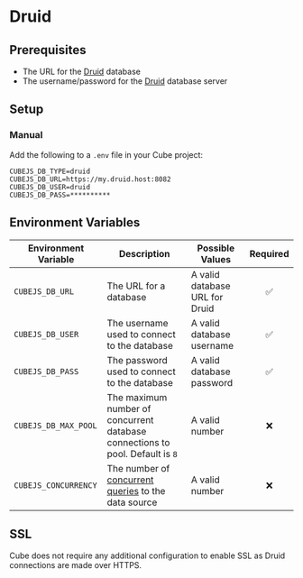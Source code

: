 # Druid

<CommunitySupportedDriver dataSource="Druid" />

## Prerequisites

- The URL for the [Druid][druid] database
- The username/password for the [Druid][druid] database server

## Setup

### Manual

Add the following to a `.env` file in your Cube project:

```dotenv
CUBEJS_DB_TYPE=druid
CUBEJS_DB_URL=https://my.druid.host:8082
CUBEJS_DB_USER=druid
CUBEJS_DB_PASS=**********
```

## Environment Variables

| Environment Variable | Description                                                                         | Possible Values                | Required |
| -------------------- | ----------------------------------------------------------------------------------- | ------------------------------ | :------: |
| `CUBEJS_DB_URL`      | The URL for a database                                                              | A valid database URL for Druid |    ✅    |
| `CUBEJS_DB_USER`     | The username used to connect to the database                                        | A valid database username      |    ✅    |
| `CUBEJS_DB_PASS`     | The password used to connect to the database                                        | A valid database password      |    ✅    |
| `CUBEJS_DB_MAX_POOL` | The maximum number of concurrent database connections to pool. Default is `8`       | A valid number                 |    ❌    |
| `CUBEJS_CONCURRENCY` | The number of [concurrent queries][ref-data-source-concurrency] to the data source | A valid number |    ❌    |

[ref-data-source-concurrency]: /product/configuration/concurrency#data-source-concurrency

## SSL

Cube does not require any additional configuration to enable SSL as Druid
connections are made over HTTPS.

[druid]: https://druid.apache.org/
